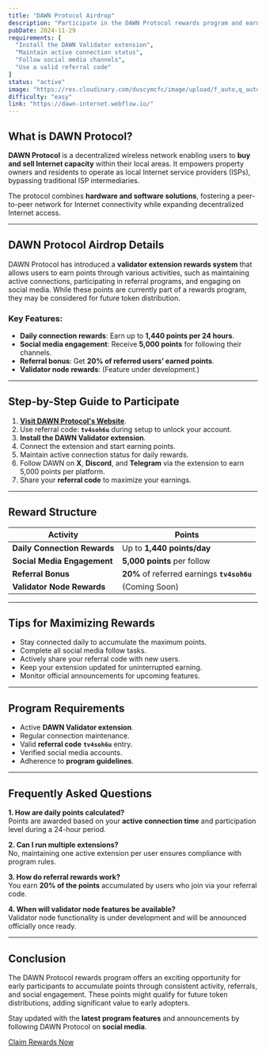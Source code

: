 ```yaml
---
title: "DAWN Protocol Airdrop"
description: "Participate in the DAWN Protocol rewards program and earn points that may lead to future token distributions."
pubDate: 2024-11-29
requirements: [
  "Install the DAWN Validator extension",
  "Maintain active connection status",
  "Follow social media channels",
  "Use a valid referral code"
]
status: "active"
image: "https://res.cloudinary.com/duscymcfc/image/upload/f_auto,q_auto/v1732955063/AirdropWatch/projects/dawn-airdrop.png"
difficulty: "easy"
link: "https://dawn-internet.webflow.io/"
---
```


## What is DAWN Protocol?

**DAWN Protocol** is a decentralized wireless network enabling users to **buy and sell Internet capacity** within their local areas. It empowers property owners and residents to operate as local Internet service providers (ISPs), bypassing traditional ISP intermediaries.  

The protocol combines **hardware and software solutions**, fostering a peer-to-peer network for Internet connectivity while expanding decentralized Internet access.

---

## DAWN Protocol Airdrop Details

DAWN Protocol has introduced a **validator extension rewards system** that allows users to earn points through various activities, such as maintaining active connections, participating in referral programs, and engaging on social media. While these points are currently part of a rewards program, they may be considered for future token distribution.

### Key Features:
- **Daily connection rewards**: Earn up to **1,440 points per 24 hours**.
- **Social media engagement**: Receive **5,000 points** for following their channels.
- **Referral bonus**: Get **20% of referred users’ earned points**.
- **Validator node rewards**: (Feature under development.)

---

## Step-by-Step Guide to Participate

1. **[Visit DAWN Protocol's Website](https://dawnprotocol.network)**.
2. Use referral code: **`tv4soh6u`** during setup to unlock your account.
3. **Install the DAWN Validator extension**.
4. Connect the extension and start earning points.
5. Maintain active connection status for daily rewards.
6. Follow DAWN on **X**, **Discord**, and **Telegram** via the extension to earn 5,000 points per platform.
7. Share your **referral code** to maximize your earnings.

---

## Reward Structure

| **Activity**                | **Points**                  |
|-----------------------------|----------------------------|
| **Daily Connection Rewards**| Up to **1,440 points/day** |
| **Social Media Engagement** | **5,000 points** per follow |
| **Referral Bonus**          | **20%** of referred earnings **`tv4soh6u`** |
| **Validator Node Rewards**  | (Coming Soon)              |

---

## Tips for Maximizing Rewards

- Stay connected daily to accumulate the maximum points.
- Complete all social media follow tasks.
- Actively share your referral code with new users.
- Keep your extension updated for uninterrupted earning.
- Monitor official announcements for upcoming features.

---

## Program Requirements

- Active **DAWN Validator extension**.
- Regular connection maintenance.
- Valid **referral code** **`tv4soh6u`** entry.
- Verified social media accounts.
- Adherence to **program guidelines**.

---

## Frequently Asked Questions

**1. How are daily points calculated?**  
Points are awarded based on your **active connection time** and participation level during a 24-hour period.

**2. Can I run multiple extensions?**  
No, maintaining one active extension per user ensures compliance with program rules.

**3. How do referral rewards work?**  
You earn **20% of the points** accumulated by users who join via your referral code.

**4. When will validator node features be available?**  
Validator node functionality is under development and will be announced officially once ready.

---

## Conclusion

The DAWN Protocol rewards program offers an exciting opportunity for early participants to accumulate points through consistent activity, referrals, and social engagement. These points might qualify for future token distributions, adding significant value to early adopters.

Stay updated with the **latest program features** and announcements by following DAWN Protocol on **social media**.

[Claim Rewards Now](https://dawn-internet.webflow.io/)
